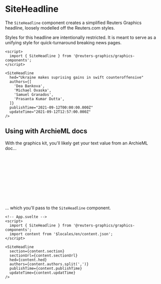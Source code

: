 

<Meta of={SiteHeadlineStories} />

# SiteHeadline

The `SiteHeadline` component creates a simplified Reuters Graphics headline, loosely modelled off the Reuters.com styles.

Styles for this headline are intentionally restricted. It is meant to serve as a unifying style for quick-turnaround breaking news pages.

```svelte
<script>
  import { SiteHeadline } from '@reuters-graphics/graphics-components';
</script>

<SiteHeadline
  hed="Ukraine makes suprising gains in swift counteroffensive"
  authors={[
    'Dea Bankova',
    'Michael Ovaska',
    'Samuel Granados',
    'Prasanta Kumar Dutta',
  ]}
  publishTime="2021-09-12T00:00:00.000Z"
  updateTime="2021-09-12T12:57:00.000Z"
/>
```

<Canvas of={SiteHeadlineStories.Demo} />

## Using with ArchieML docs

With the graphics kit, you'll likely get your text value from an ArchieML doc...

```yaml
# ArchieML doc
section: Global News # Optional
sectionUrl: https://www.reuters.com/graphics/ # Optional
hed: A beautiful page
[authors]
* Samuel Granados
* Dea Bankova
[]
published: 2022-09-12T08:30:00.000Z
updated:
```

... which you'll pass to the `SiteHeadline` component.

```svelte
<!-- App.svelte -->
<script>
  import { SiteHeadline } from '@reuters-graphics/graphics-components';
  import content from '$locales/en/content.json';
</script>

<SiteHeadline
  section={content.section}
  sectionUrl={content.sectionUrl}
  hed={content.hed}
  authors={content.authors.split(',')}
  publishTime={content.publishTime}
  updateTime={content.updatTime}
/>
```

<Canvas of={SiteHeadlineStories.ArchieML} />
